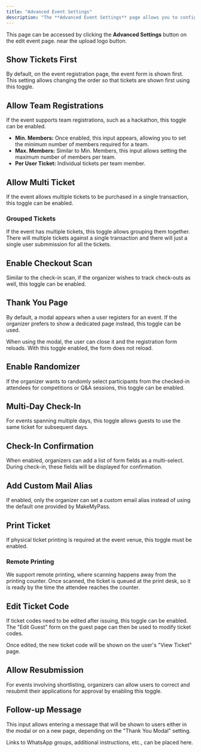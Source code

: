 ```yaml
---
title: "Advanced Event Settings"
description: "The **Advanced Event Settings** page allows you to configure various options for your event, including ticketing, registration, and check-in features."
---
```


This page can be accessed by clicking the **Advanced Settings** button on the edit event page.
near the upload logo button.

## Show Tickets First
By default, on the event registration page, the event form is shown first. This setting allows changing the order so that tickets are shown first using this toggle.

## Allow Team Registrations
If the event supports team registrations, such as a hackathon, this toggle can be enabled.

- **Min. Members:** Once enabled, this input appears, allowing you to set the minimum number of members required for a team.
- **Max. Members:** Similar to Min. Members, this input allows setting the maximum number of members per team.
- **Per User Ticket:** Individual tickets per team member.

## Allow Multi Ticket
If the event allows multiple tickets to be purchased in a single transaction, this toggle can be enabled.

### Grouped Tickets
If the event has multiple tickets, this toggle allows grouping them together. There will multiple tickets against a single transaction and there will just a single user submmission
for all the tickets.

## Enable Checkout Scan
Similar to the check-in scan, if the organizer wishes to track check-outs as well, this toggle can be enabled.

## Thank You Page
By default, a modal appears when a user registers for an event. If the organizer prefers to show a dedicated page instead, this toggle can be used.

<Info>
When using the modal, the user can close it and the registration form reloads. With this toggle enabled, the form does not reload.
</Info>

## Enable Randomizer
If the organizer wants to randomly select participants from the checked-in attendees for competitions or Q&A sessions, this toggle can be enabled.

## Multi-Day Check-In
For events spanning multiple days, this toggle allows guests to use the same ticket for subsequent days.

## Check-In Confirmation
When enabled, organizers can add a list of form fields as a multi-select. During check-in, these fields will be displayed for confirmation.

## Add Custom Mail Alias
If enabled, only the organizer can set a custom email alias instead of using the default one provided by MakeMyPass.

## Print Ticket
If physical ticket printing is required at the event venue, this toggle must be enabled.

### Remote Printing
We support remote printing, where scanning happens away from the printing counter. Once scanned, the ticket is queued at the print desk, so it is ready by the time the attendee reaches the counter.

## Edit Ticket Code
If ticket codes need to be edited after issuing, this toggle can be enabled. The "Edit Guest" form on the guest page can then be used to modify ticket codes.

<Info>
Once edited, the new ticket code will be shown on the user's "View Ticket" page.
</Info>

## Allow Resubmission
For events involving shortlisting, organizers can allow users to correct and resubmit their applications for approval by enabling this toggle.

## Follow-up Message
This input allows entering a message that will be shown to users either in the modal or on a new page, depending on the "Thank You Modal" setting.

<Info>
Links to WhatsApp groups, additional instructions, etc., can be placed here.
</Info>